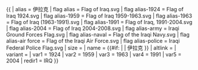 {{ {{{1<noinclude>|country showdata</noinclude>}}}
| alias = 伊拉克
| flag alias = Flag of Iraq.svg
| flag alias-1924 = Flag of Iraq 1924.svg
| flag alias-1959 = Flag of Iraq 1959-1963.svg
| flag alias-1963 = Flag of Iraq (1963-1991).svg
| flag alias-1991 = Flag of Iraq, 1991-2004.svg
| flag alias-2004 = Flag of Iraq 2004-2008.svg
| flag alias-army = Iraqi Ground Forces Flag.svg
| flag alias-naval = Flag of the Iraqi Navy.svg
| flag alias-air force = Flag of the Iraqi Air Force.svg
| flag alias-police = Iraqi Federal Police Flag.svg
| size = {{{size|}}}
| name = {{#if: {{{name|}}} | {{{name|}}} | 伊拉克 }}
| altlink = {{{altlink|}}}
| variant = {{{variant|}}}
<noinclude>
| var1 = 1924
| var2 = 1959
| var3 = 1963
| var4 = 1991
| var5 = 2004
| redir1 = IRQ
</noinclude>
}}